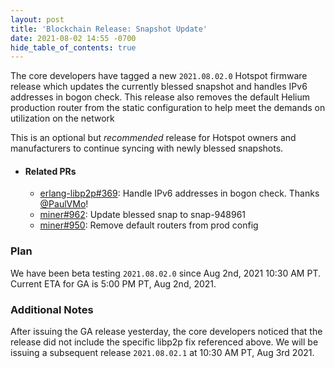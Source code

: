 ```yaml
---
layout: post
title: 'Blockchain Release: Snapshot Update'
date: 2021-08-02 14:55 -0700
hide_table_of_contents: true
---
```


The core developers have tagged a new `2021.08.02.0` Hotspot firmware release which updates the
currently blessed snapshot and handles IPv6 addresses in bogon check. This release also removes the
default Helium production router from the static configuration to help meet the demands on
utilization on the network

<!--truncate-->

This is an optional but _recommended_ release for Hotspot owners and manufacturers to continue
syncing with newly blessed snapshots.

- #### Related PRs

  - [erlang-libp2p#369](https://github.com/helium/erlang-libp2p/pull/369): Handle IPv6 addresses in
    bogon check. Thanks [@PaulVMo](https://github.com/PaulVMo)!
  - [miner#962](https://github.com/helium/miner/pull/962): Update blessed snap to snap-948961
  - [miner#950](https://github.com/helium/miner/pull/950): Remove default routers from prod config

### Plan

We have been beta testing `2021.08.02.0` since Aug 2nd, 2021 10:30 AM PT. Current ETA for GA is 5:00
PM PT, Aug 2nd, 2021.

### Additional Notes

After issuing the GA release yesterday, the core developers noticed that the release did not include
the specific libp2p fix referenced above. We will be issuing a subsequent release `2021.08.02.1` at
10:30 AM PT, Aug 3rd 2021.
